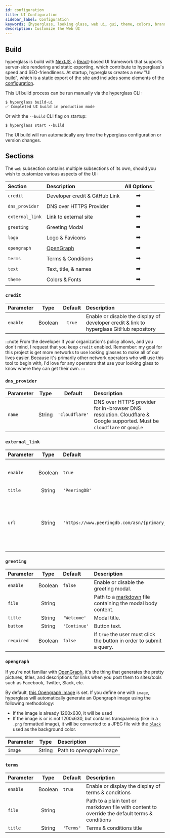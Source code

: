 ```yaml
---
id: configuration
title: UI Configuration
sidebar_label: Configuration
keywords: [hyperglass, looking glass, web ui, gui, theme, colors, branding]
description: Customize the Web UI
---
```



## Build

hyperglass is build with [NextJS](https://nextjs.org/), a [React](https://reactjs.org/)-based UI framework that supports server-side rendering and static exporting, which contribute to hyperglass's speed and SEO-friendliness. At startup, hyperglass creates a new "UI build", which is a static export of the site and includes some elements of the [configuration](parameters).

This UI build process can be run manually via the hyperglass CLI:

```shell-session
$ hyperglass build-ui
✅ Completed UI build in production mode
```

Or with the `--build` CLI flag on startup:

```shell-session
$ hyperglass start --build
```

The UI build will run automatically any time the hyperglass configuration or version changes.

## Sections

<div class="table--full-width" />

The `web` subsection contains multiple subsections of its own, should you wish to customize various aspects of the UI:

| Section         | Description                    |                 All Options                 |
| :-------------- | :----------------------------- | :-----------------------------------------: |
| `credit`        | Developer credit & GitHub Link |    <PageLink to="#credit">➡️</PageLink>     |
| `dns_provider`  | DNS over HTTPS Provider        | <PageLink to="#dns_provider">➡️</PageLink>  |
| `external_link` | Link to external site          | <PageLink to="#external_link">➡️</PageLink> |
| `greeting`      | Greeting Modal                 |   <PageLink to="#greeting">➡️</PageLink>    |
| `logo`          | Logo & Favicons                |      <PageLink to="logo">➡️</PageLink>      |
| `opengraph`     | [OpenGraph](https://ogp.me/)   |   <PageLink to="#opengraph">➡️</PageLink>   |
| `terms`         | Terms & Conditions             |     <PageLink to="#terms">➡️</PageLink>     |
| `text`          | Text, title, & names           |      <PageLink to="text">➡️</PageLink>      |
| `theme`         | Colors & Fonts                 |     <PageLink to="theme">➡️</PageLink>      |

### `credit`

| Parameter |  Type   | Default | Description                                                                              |
| :-------- | :-----: | :-----: | :--------------------------------------------------------------------------------------- |
| `enable`  | Boolean | `true`  | Enable or disable the display of developer credit & link to hyperglass GitHub repository |

:::note From the developer
If your organization's policy allows, and you don't mind, I request that you keep `credit` enabled. Remember: my goal for this project is get more networks to use looking glasses to make all of our lives easier. Because it's primarily other network operators who will use this tool to begin with, I'd love for any operators that use your looking glass to know where they can get their own.
:::

### `dns_provider`

| Parameter |  Type  |    Default     | Description                                                                                                                                                       |
| :-------- | :----: | :------------: | :---------------------------------------------------------------------------------------------------------------------------------------------------------------- |
| `name`    | String | `'cloudflare'` | DNS over HTTPS provider for in-browser DNS resolution. Cloudflare & Google supported. <MiniNote>Must be <Code>cloudflare</Code> or <Code>google</Code></MiniNote> |

### `external_link`

| Parameter |  Type   | Default                                         | Description                                                                                                                                          |
| :-------- | :-----: | :---------------------------------------------- | :--------------------------------------------------------------------------------------------------------------------------------------------------- |
| `enable`  | Boolean | `true`                                          | Enable or disable the display of an external link                                                                                                    |
| `title`   | String  | `'PeeringDB'`                                   | Link title/label                                                                                                                                     |
| `url`     | String  | `'https://www.peeringdb.com/asn/{primary_asn}'` | Target URL. `{primary_asn}` will be replaced with the `primary_asn` value from <Link to="/docs/configuration#global-settings">Global Settings</Link> |

### `greeting`

| Parameter  |  Type   | Default      | Description                                                                                  |
| :--------- | :-----: | :----------- | :------------------------------------------------------------------------------------------- |
| `enable`   | Boolean | `false`      | Enable or disable the greeting modal.                                                        |
| `file`     | String  |              | Path to a [markdown](https://www.markdownguide.org/) file containing the modal body content. |
| `title`    | String  | `'Welcome'`  | Modal title.                                                                                 |
| `button`   | String  | `'Continue'` | Button text.                                                                                 |
| `required` | Boolean | `false`      | If `true` the user must click the button in order to submit a query.                         |

### `opengraph`

If you're not familiar with [OpenGraph](https://ogp.me/), it's the thing that generates the pretty pictures, titles, and descriptions for links when you post them to sites/tools such as Facebook, Twitter, Slack, etc.

By default, [this Opengraph image](/opengraph.jpg) is set. If you define one with `image`, hyperglass will automatically generate an Opengraph image using the following methodology:

- If the image is already 1200x630, it will be used
- If the image is or is not 1200x630, but contains transparency (like in a `.png` formatted image), it will be converted to a JPEG file with the [`black`](theme#colors) used as the background color.

| Parameter |  Type  | Description             |
| :-------- | :----: | :---------------------- |
| `image`   | String | Path to opengraph image |

### `terms`

| Parameter |  Type   | Default   | Description                                                                                   |
| :-------- | :-----: | :-------- | :-------------------------------------------------------------------------------------------- |
| `enable`  | Boolean | `true`    | Enable or display the display of terms & conditions                                           |
| `file`    | String  |           | Path to a plain text or markdown file with content to override the default terms & conditions |
| `title`   | String  | `'Terms'` | Terms & conditions title                                                                      |
